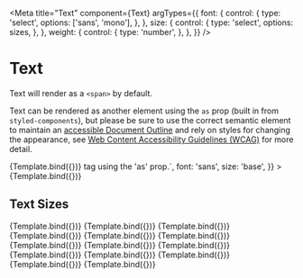 <!-- Text.stories.mdx-->


<Meta
  title="Text"
  component={Text}
  argTypes={{
    font: {
      control: {
        type: 'select',
        options: ['sans', 'mono'],
      },
    },
    size: {
      control: {
        type: 'select',
        options: sizes,
      },
    },
    weight: {
      control: {
        type: 'number',
      },
    },
  }}
/>

# Text


Text will render as a `<span>` by default.

Text can be rendered as another element using the `as` prop (built in from `styled-components`), but please be sure to use the correct semantic element to maintain an <a href="https://www.w3.org/WAI/WCAG21/Understanding/headings-and-labels.html">accessible Document Outline</a> and rely on styles for changing the appearance, see <a href="https://www.w3.org/WAI/standards-guidelines/wcag/">Web Content Accessibility Guidelines (WCAG)</a> for more detail.

<Canvas>
  <Story
    name="Default"
    args={{
      children: `Text will render as a 'span' by default.`,
      font: 'sans',
      size: 'base',
    }}
  >
    {Template.bind({})}
  </Story>
  <Story
    name="Render as a p tag"
    args={{
      as: 'p',
      children: `Text can be rendered in a <p> tag using the 'as' prop.`,
      font: 'sans',
      size: 'base',
    }}
  >
    {Template.bind({})}
  </Story>
</Canvas>

## Text Sizes


<Canvas>
  <Story
    name="xxs"
    args={{
      ...defaultArgs,
      children: `'xxs' size text`,
      size: 'xxs',
    }}
  >
    {Template.bind({})}
  </Story>
  <Story
    name="xs"
    args={{
      ...defaultArgs,
      children: `'xs' size text`,
      size: 'xs',
    }}
  >
    {Template.bind({})}
  </Story>
  <Story
    name="sm"
    args={{
      ...defaultArgs,
      children: `'sm' size text`,
      size: 'sm',
    }}
  >
    {Template.bind({})}
  </Story>
  <Story
    name="base"
    args={{
      ...defaultArgs,
      children: `'base' size text`,
      size: 'base',
    }}
  >
    {Template.bind({})}
  </Story>
  <Story
    name="lg"
    args={{
      ...defaultArgs,
      children: `'lg' size text`,
      size: 'lg',
    }}
  >
    {Template.bind({})}
  </Story>
  <Story
    name="xl"
    args={{
      ...defaultArgs,
      children: `'xl' size text`,
      size: 'xl',
    }}
  >
    {Template.bind({})}
  </Story>
  <Story
    name="2xl"
    args={{
      ...defaultArgs,
      children: `'2xl' size text`,
      size: '2xl',
    }}
  >
    {Template.bind({})}
  </Story>
  <Story
    name="3xl"
    args={{
      ...defaultArgs,
      children: `'3xl' size text`,
      size: '3xl',
    }}
  >
    {Template.bind({})}
  </Story>
  <Story
    name="4xl"
    args={{
      ...defaultArgs,
      children: `'4xl' size text`,
      size: '4xl',
    }}
  >
    {Template.bind({})}
  </Story>
  <Story
    name="5xl"
    args={{
      ...defaultArgs,
      children: `'5xl' size text`,
      size: '5xl',
    }}
  >
    {Template.bind({})}
  </Story>
  <Story
    name="6xl"
    args={{
      ...defaultArgs,
      children: `'6xl' size text`,
      size: '6xl',
    }}
  >
    {Template.bind({})}
  </Story>
  <Story
    name="7xl"
    args={{
      ...defaultArgs,
      children: `'7xl' size text`,
      size: '7xl',
    }}
  >
    {Template.bind({})}
  </Story>
  <Story
    name="8xl"
    args={{
      ...defaultArgs,
      children: `'8xl' size text`,
      size: '8xl',
    }}
  >
    {Template.bind({})}
  </Story>
  <Story
    name="9xl"
    args={{
      ...defaultArgs,
      children: `'9xl' size text`,
      size: '9xl',
    }}
  >
    {Template.bind({})}
  </Story>
</Canvas>
